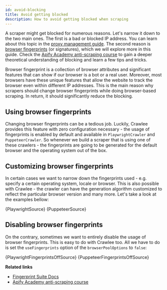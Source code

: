```yaml
--- 
id: avoid-blocking
title: Avoid getting blocked
description: How to avoid getting blocked when scraping
---
```




A scraper might get blocked for numerous reasons. Let's narrow it down to the two main ones. The first is a bad or blocked IP address. You can learn about this topic in the [proxy management guide](./proxy-management). The second reason is [browser fingerprints](https://pixelprivacy.com/resources/browser-fingerprinting/) (or signatures), which we will explore more in this guide. Check the [Apify Academy anti-scraping course](https://docs.apify.com/academy/anti-scraping) to gain a deeper theoretical understanding of blocking and learn a few tips and tricks.

Browser fingerprint is a collection of browser attributes and significant features that can show if our browser is a bot or a real user. Moreover, most browsers have these unique features that allow the website to track the browser even within different IP addresses. This is the main reason why scrapers should change browser fingerprints while doing browser-based scraping. In return, it should significantly reduce the blocking.

## Using browser fingerprints

Changing browser fingerprints can be a tedious job. Luckily, Crawlee provides this feature with zero configuration necessary - the usage of fingerprints is enabled by default and available in `PlaywrightCrawler` and `PuppeteerCrawler`. So whenever we build a scraper that is using one of these crawlers - the fingerprints are going to be generated for the default browser and the operating system out of the box.

## Customizing browser fingerprints

In certain cases we want to narrow down the fingerprints used - e.g. specify a certain operating system, locale or browser. This is also possible with Crawlee - the crawler can have the generation algorithm customized to reflect the particular browser version and many more. Let's take a look at the examples bellow:

<Tabs groupId="avoid_blocking">
    <TabItem value="playwright" label="PlaywrightCrawler" default>
        <CodeBlock language="js">
            {PlaywrightSource}
        </CodeBlock>
    </TabItem>
    <TabItem value="puppeteer" label="PuppeteerCrawler">
        <CodeBlock language="js">
            {PuppeteerSource}
        </CodeBlock>
    </TabItem>
</Tabs>

## Disabling browser fingerprints

On the contrary, sometimes we want to entirely disable the usage of browser fingerprints. This is easy to do with Crawlee too. All we have to do is set the `useFingerprints` option of the `browserPoolOptions` to `false`:

<Tabs groupId="avoid_blocking">
    <TabItem value="playwright" label="PlaywrightCrawler" default>
        <CodeBlock language="js">
            {PlaywrightFingerprintsOffSource}
        </CodeBlock>
    </TabItem>
    <TabItem value="puppeteer" label="PuppeteerCrawler">
        <CodeBlock language="js">
            {PuppeteerFingerprintsOffSource}
        </CodeBlock>
    </TabItem>
</Tabs>

**Related links**

- [Fingerprint Suite Docs](https://github.com/apify/fingerprint-suite)
- [Apify Academy anti-scraping course](https://docs.apify.com/academy/anti-scraping)
